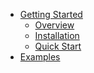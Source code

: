 - [Getting Started](/docs)
  - [Overview](/docs)
  - [Installation](/docs/installation)
  - [Quick Start](/docs/quick-start)
- [Examples](/docs/examples)
